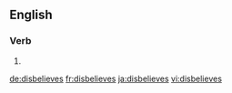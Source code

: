 ==English==

===Verb===
{{head|en|verb form}}

# {{en-third-person singular of|disbelieve}}

[[de:disbelieves]]
[[fr:disbelieves]]
[[ja:disbelieves]]
[[vi:disbelieves]]